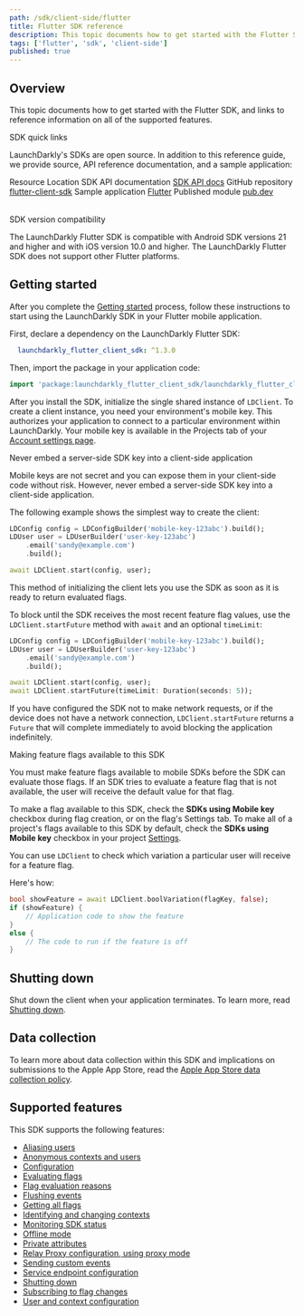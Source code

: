 ```yaml
---
path: /sdk/client-side/flutter
title: Flutter SDK reference
description: This topic documents how to get started with the Flutter SDK, and links to reference information on all of the supported features.
tags: ['flutter', 'sdk', 'client-side']
published: true
---
```


## Overview

This topic documents how to get started with the Flutter SDK, and links to reference information on all of the supported features.

<Callout intent="primary">
<CalloutTitle>SDK quick links</CalloutTitle>
<CalloutDescription>

LaunchDarkly's SDKs are open source. In addition to this reference guide, we provide source, API reference documentation, and a sample application:

<Table>
  <TableHeader>
    <TableHeadCell>Resource</TableHeadCell>
    <TableHeadCell>Location</TableHeadCell>
  </TableHeader>
  <TableBody>
    <TableRow>
      <TableCell>SDK API documentation</TableCell>
      <TableCell><a href="https://launchdarkly.github.io/flutter-client-sdk/">SDK API docs</a></TableCell>
    </TableRow>
    <TableRow>
      <TableCell>GitHub repository</TableCell>
      <TableCell><a href="https://github.com/launchdarkly/flutter-client-sdk">flutter-client-sdk</a></TableCell>
    </TableRow>
    <TableRow>
      <TableCell>Sample application</TableCell>
      <TableCell><a href="https://github.com/launchdarkly/hello-flutter">Flutter</a></TableCell>
    </TableRow>
    <TableRow>
      <TableCell>Published module</TableCell>
      <TableCell><a href="https://pub.dev/packages/launchdarkly_flutter_client_sdk">pub.dev</a></TableCell>
    </TableRow>
  </TableBody>
</Table>

</CalloutDescription>
</Callout>

<Callout intent="info">
<CalloutTitle>SDK version compatibility</CalloutTitle>
<CalloutDescription>

The LaunchDarkly Flutter SDK is compatible with Android SDK versions 21 and higher and with iOS version 10.0 and higher. The LaunchDarkly Flutter SDK does not support other Flutter platforms.

</CalloutDescription>
</Callout>

## Getting started

After you complete the [Getting started](/home/getting-started) process, follow these instructions to start using the LaunchDarkly SDK in your Flutter mobile application.

First, declare a dependency on the LaunchDarkly Flutter SDK:

<CodeSample>
<CSTab label="pubspec.yaml">

```yaml
  launchdarkly_flutter_client_sdk: ^1.3.0
```

</CSTab>
</CodeSample>

Then, import the package in your application code:

<CodeSample>
<CSTab label="Dart">

```dart
import 'package:launchdarkly_flutter_client_sdk/launchdarkly_flutter_client_sdk.dart';
```

</CSTab>
</CodeSample>

After you install the SDK, initialize the single shared instance of `LDClient`. To create a client instance, you need your environment's mobile key. This authorizes your application to connect to a particular environment within LaunchDarkly. Your mobile key is available in the Projects tab of your [Account settings page](https://app.launchdarkly.com/settings/projects).

<Callout intent="alert">
<CalloutTitle>Never embed a server-side SDK key into a client-side application</CalloutTitle>
<CalloutDescription>

Mobile keys are not secret and you can expose them in your client-side code without risk. However, never embed a server-side SDK key into a client-side application.

</CalloutDescription>
</Callout>

The following example shows the simplest way to create the client:

<CodeSample>
<CSTab label="Dart">

```dart
LDConfig config = LDConfigBuilder('mobile-key-123abc').build();
LDUser user = LDUserBuilder('user-key-123abc')
    .email('sandy@example.com')
    .build();

await LDClient.start(config, user);
```

</CSTab>
</CodeSample>

This method of initializing the client lets you use the SDK as soon as it is ready to return evaluated flags.

To block until the SDK receives the most recent feature flag values, use the `LDClient.startFuture` method with `await` and an optional `timeLimit`:

<CodeSample>
<CSTab label="Dart">

```dart
LDConfig config = LDConfigBuilder('mobile-key-123abc').build();
LDUser user = LDUserBuilder('user-key-123abc')
    .email('sandy@example.com')
    .build();

await LDClient.start(config, user);
await LDClient.startFuture(timeLimit: Duration(seconds: 5));
```

</CSTab>
</CodeSample>

If you have configured the SDK not to make network requests, or if the device does not have a network connection, `LDClient.startFuture` returns a `Future` that  will complete immediately to avoid blocking the application indefinitely.

<Callout intent="alert">
<CalloutTitle>Making feature flags available to this SDK</CalloutTitle>
<CalloutDescription>

You must make feature flags available to mobile SDKs before the SDK can evaluate those flags. If an SDK tries to evaluate a feature flag that is not available, the user will receive the default value for that flag.

To make a flag available to this SDK, check the **SDKs using Mobile key** checkbox during flag creation, or on the flag's Settings tab. To make all of a project's flags available to this SDK by default, check the **SDKs using Mobile key** checkbox in your project [Settings](https://app.launchdarkly.com/settings/projects).

</CalloutDescription>
</Callout>

You can use `LDClient` to check which variation a particular user will receive for a feature flag.

Here's how:

<CodeSample>
<CSTab label="Dart">

```dart
bool showFeature = await LDClient.boolVariation(flagKey, false);
if (showFeature) {
    // Application code to show the feature
}
else {
    // The code to run if the feature is off
}
```

</CSTab>
</CodeSample>

## Shutting down

Shut down the client when your application terminates. To learn more, read [Shutting down](/sdk/features/shutdown#flutter).

## Data collection

To learn more about data collection within this SDK and implications on submissions to the Apple App Store, read the [Apple App Store data collection policy](/sdk/concepts/apple-app-store).

## Supported features

This SDK supports the following features:

* [Aliasing users](/sdk/features/aliasing-users#flutter)
* [Anonymous contexts and users](/sdk/features/anonymous#flutter)
* [Configuration](/sdk/features/config#flutter)
* [Evaluating flags](/sdk/features/evaluating#flutter)
* [Flag evaluation reasons](/sdk/features/evaluation-reasons#flutter)
* [Flushing events](/sdk/features/flush#flutter)
* [Getting all flags](/sdk/features/all-flags#flutter)
* [Identifying and changing contexts](/sdk/features/identify#flutter)
* [Monitoring SDK status](/sdk/features/monitoring#flutter)
* [Offline mode](/sdk/features/offline-mode#flutter)
* [Private attributes](/sdk/features/private-attributes#flutter)
* [Relay Proxy configuration, using proxy mode](/sdk/features/relay-proxy-configuration/proxy-mode#flutter)
* [Sending custom events](/sdk/features/events#flutter)
* [Service endpoint configuration](/sdk/features/service-endpoint-configuration#flutter)
* [Shutting down](/sdk/features/shutdown#flutter)
* [Subscribing to flag changes](/sdk/features/flag-changes#flutter)
* [User and context configuration](/sdk/features/user-context-config#flutter)
